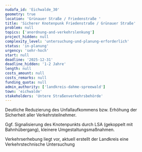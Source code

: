```yaml
---
nudafa_id: 'Eichwalde_30'
geometry: true
location: 'Grünauer Straße / Friedenstraße '
title: 'Sicherer Knotenpunk Friedenstraße / Grünauer Straße'
problem: null
topics: ['anordnung-and-verkehrslenkung']
project_hidden: null
complexity_level: 'untersuchung-und-planung-erforderlich'
status: 'in-planung'
urgency: 'sehr-hoch'
start: null
deadline: '2025-12-31'
deadline_hidden: '1-2 Jahre'
length: null
costs_amount: null
costs_remarks: null
funding_quota: null
admin_authority: ['landkreis-dahme-spreewald']
town: 'eichwalde'
stakeholders: 'Untere Straßenverkehrsbehörde'
---
```


Deutliche Reduzierung des Unfallaufkommens bzw. Erhöhung der Sicherheit aller Verkehrsteilnehmer.

Ggf. Signalisierung des Knotenpunkts durch LSA (gekoppelt mit Bahnhübergang), kleinere Umgestaltungsmaßnahmen.

Verkehrserhebung liegt vor, aktuell erstellt der Landkreis eine Verkehrstechnische Untersuchung
